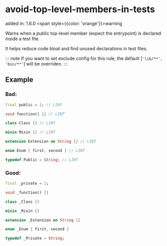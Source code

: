 # avoid-top-level-members-in-tests
added in: 1.6.0 <span style={{color: 'orange'}}>warning</span>

Warns when a public top-level member (expect the entrypoint) is declared inside a test file.

It helps reduce code bloat and find unused declarations in test files.

::: note
If you want to set exclude config for this rule, the default [`'lib/**', 'bin/**'`] will be overriden.
:::

## Example
### Bad:
```dart
final public = 1; // LINT

void function() {} // LINT

class Class {} // LINT

mixin Mixin {} // LINT

extension Extension on String {} // LINT

enum Enum { first, second } // LINT

typedef Public = String; // LINT
```
### Good:
```dart
final _private = 2;

void _function() {}

class _Class {}

mixin _Mixin {}

extension _Extension on String {}

enum _Enum { first, second }

typedef _Private = String;
```
